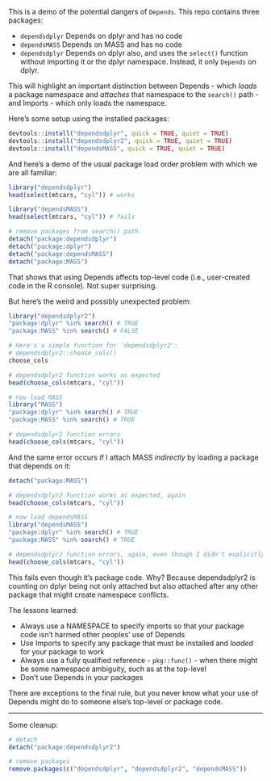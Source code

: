 This is a demo of the potential dangers of `Depends`. This repo contains three packages:

 - `dependsdplyr` Depends on dplyr and has no code
 - `dependsMASS` Depends on MASS and has no code
 - `dependsdplyr` Depends on dplyr also, and uses the `select()` function without importing it or the dplyr namespace. Instead, it only `Depends` on dplyr.

This will highlight an important distinction between Depends - which *loads* a package namespace and *attaches* that namespace to the `search()` path - and Imports - which only loads the namespace.


Here's some setup using the installed packages:

```r
devtools::install("dependsdplyr", quick = TRUE, quiet = TRUE)
devtools::install("dependsdplyr2", quick = TRUE, quiet = TRUE)
devtools::install("dependsMASS", quick = TRUE, quiet = TRUE)
```

And here's a demo of the usual package load order problem with which we are all familiar:

```r
library("dependsdplyr")
head(select(mtcars, "cyl")) # works

library("dependsMASS")
head(select(mtcars, "cyl")) # fails

# remove packages from search() path
detach("package:dependsdplyr")
detach("package:dplyr")
detach("package:dependsMASS")
detach("package:MASS")
```

That shows that using Depends affects top-level code (i.e., user-created code in the R console). Not super surprising.

But here's the weird and possibly unexpected problem:

```r
library("dependsdplyr2")
"package:dplyr" %in% search() # TRUE
"package:MASS" %in% search() # FALSE

# Here's a simple function for 'dependsdplyr2':
# dependsdplyr2::choose_cols() 
choose_cols

# dependsdplyr2 function works as expected
head(choose_cols(mtcars, "cyl"))

# now load MASS
library("MASS")
"package:dplyr" %in% search() # TRUE
"package:MASS" %in% search() # TRUE

# dependsdplyr2 function errors
head(choose_cols(mtcars, "cyl"))
```

And the same error occurs if I attach MASS *indirectly* by loading a package that depends on it:

```r
detach("package:MASS")

# dependsdplyr2 function works as expected, again
head(choose_cols(mtcars, "cyl"))

# now load dependsMASS
library("dependsMASS")
"package:dplyr" %in% search() # TRUE
"package:MASS" %in% search() # TRUE

# dependsdplyr2 function errors, again, even though I didn't explicitly attach MASS
head(choose_cols(mtcars, "cyl"))
```


This fails even though it's package code. Why? Because dependsdplyr2 is counting on dplyr being not only attached but also attached after any other package that might create namespace conflicts.

The lessons learned:

 - Always use a NAMESPACE to specify imports so that your package code isn't harmed other peoples' use of Depends
 - Use Imports to specify any package that must be installed and *loaded* for your package to work
 - Always use a fully qualified reference - `pkg::func()` - when there might be some namespace ambiguity, such as at the top-level
 - Don't use Depends in your packages

There are exceptions to the final rule, but you never know what your use of Depends might do to someone else's top-level or package code.


---

Some cleanup:

```r
# detach
detach("package:dependsdplyr2")

# remove packages
remove.packages(c("dependsdplyr", "dependsdplyr2", "dependsMASS"))
```
